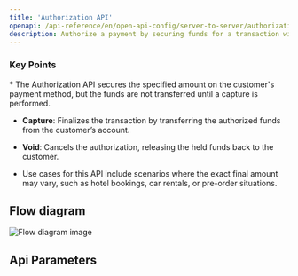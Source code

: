 ```yaml
---
title: 'Authorization API'
openapi: /api-reference/en/open-api-config/server-to-server/authorization.json POST /api/v1/server-to-server-interface/authorization
description: Authorize a payment by securing funds for a transaction without capturing them immediately. 
---
```


### Key Points

<Info>
  * The Authorization API secures the specified amount on the customer's payment method, but the funds are not transferred until a capture is performed.

  * **Capture**: Finalizes the transaction by transferring the authorized funds from the customer’s account.

  * **Void**: Cancels the authorization, releasing the held funds back to the customer.

  * Use cases for this API include scenarios where the exact final amount may vary, such as hotel bookings, car rentals, or pre-order situations.
</Info>

## Flow diagram

![Flow diagram image](/images/timeline-diagram/flows-API-Authorisation.svg)

## Api Parameters